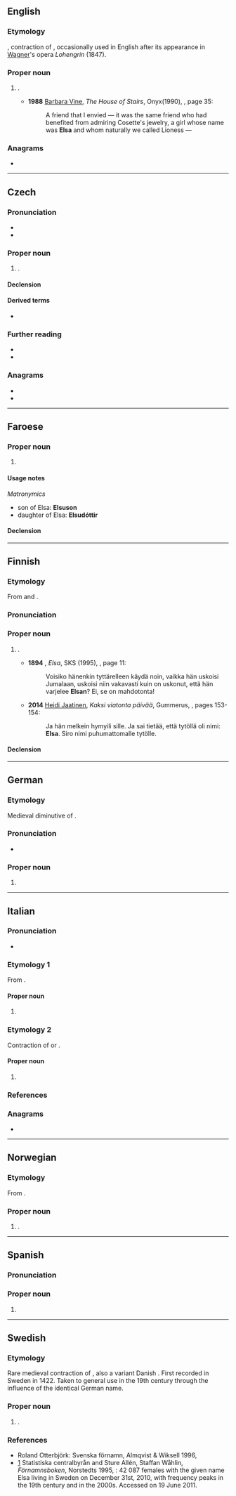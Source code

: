 {{also|elsa}}
==English==

===Etymology===
{{etyl|de|en}} {{m|de|Elsa}}, contraction of {{m|de|Elisabeth}}, occasionally used in English after its appearance in [[Wagner]]'s opera ''Lohengrin'' (1847).

===Proper noun===
{{en-proper noun}}

# {{given name|en|female|from=German|from2=Hebrew}}.
#* '''1988''' [[w:Ruth Rendell|Barbara Vine]], ''The House of Stairs'', Onyx(1990), {{ISBN|0451402111}}, page 35:
#*: A friend that I envied — it was the same friend who had benefited from admiring Cosette's jewelry, a girl whose name was '''Elsa''' and whom naturally we called Lioness —

===Anagrams===
* {{anagrams|en|a=aels|ASLE|Ales|ELAS|LAEs|LEAs|SEAL|Sale|Salé|Seal|Sela|aels|ales|lase|leas|sale|seal|sela}}

----

==Czech==

===Pronunciation===
* {{cs-IPA|elza}}
* {{hyphenation|cs|El|sa}}

===Proper noun===
{{cs-proper noun|g=f}}

# {{given name|cs|female}}.

====Declension====
{{cs-decl-noun-auto|f|El|s|a}}

====Derived terms====
* {{l|cs|Elsin}}

===Further reading===
* {{R:KNLA}}
* {{R:SSJC}}

===Anagrams===
* {{l|cs|lesy}}
* {{l|cs|sely}}

----

==Faroese==

===Proper noun===
{{head|fo|proper noun|g=f}}

# {{given name|fo|female}}

====Usage notes====
''Matronymics''
* son of Elsa: '''Elsuson'''
* daughter of Elsa: '''Elsudóttir'''

====Declension====
{{fo-decl-proper-noun-s-indef|Elsa|Elsu|Elsu|Elsu}}

----

==Finnish==

===Etymology===
From {{der|fi|de|-}} and {{der|fi|sv|-}} {{m|de|Elsa}}.

===Pronunciation===
{{fi-pronunciation}}

===Proper noun===
{{fi-proper noun}}

# {{given name|fi|female}}.
#* '''1894''' {{w|Teuvo Pakkala}}, ''Elsa'', SKS (1995), {{ISBN|951-717-841-7}}, page 11:
#*: Voisiko hänenkin tyttärelleen käydä noin, vaikka hän uskoisi Jumalaan, uskoisi niin vakavasti kuin on uskonut, että hän varjelee '''Elsan'''? Ei, se on mahdotonta!
#* '''2014''' [[w:fi:Heidi Jaatinen|Heidi Jaatinen]], ''Kaksi viatonta päivää'', Gummerus, {{ISBN|978-951-20-9511-7}}, pages 153-154:
#*: Ja hän melkein hymyili sille. Ja sai tietää, että tytöllä oli nimi: '''Elsa'''. Siro nimi puhumattomalle tytölle.

====Declension====
{{fi-decl-kala|Els|||a}}

----

==German==

===Etymology===
Medieval diminutive of {{m|de|Elisabeth}}.

===Pronunciation===
* {{IPA|de|/ˈʔɛlza/}}

===Proper noun===
{{head|de|proper noun}}

# {{given name|de|female}}

----

==Italian==

===Pronunciation===
* {{it-IPA|Èlsa|#Élsa|ref2={{R:it:DiPI}}}}

===Etymology 1===
From {{etyl|la|it}} {{m|la|Elsa}}.

====Proper noun====
{{wikipedia|lang=it}}
{{it-proper noun}}

# {{place|it|river|r/Tuscany}}

===Etymology 2===
Contraction of {{m|it|Elisabetta}} or {{m|it|Elisa}}.

====Proper noun====
{{it-proper noun|f}}

# {{given name|it|female}}

===References===
<references />

===Anagrams===
* {{anagrams|it|a=aels|Ales|lesa|sale}}

----

==Norwegian==

===Etymology===
From {{m|no|Elisabet}}.

===Proper noun===
{{head|no|proper noun}}

# {{given name|no|female}}.

----

==Spanish==

===Pronunciation===
{{es-IPA}}

===Proper noun===
{{es-proper noun|f}}

# {{given name|es|female}}

----

==Swedish==

===Etymology===
Rare medieval contraction of {{m|sv|Elisabet}}, also a variant Danish {{m|da|Else}}. First recorded in Sweden in 1422. Taken to general use in the 19th century through the influence of the identical German name.

===Proper noun===
{{sv-proper noun|c}}

# {{given name|sv|female}}.

===References===
* Roland Otterbjörk: Svenska förnamn, Almqvist & Wiksell 1996, {{ISBN|91-21-10937-0}}
* [https://web.archive.org/web/20100328044612/http://www.scb.se/Pages/NameSearch____259432.aspx] Statistiska centralbyrån and Sture Allén, Staffan Wåhlin, ''Förnamnsboken'', Norstedts 1995, {{ISBN|9119551622}}: 42 087 females with the given name Elsa living in Sweden on December 31st, 2010, with frequency peaks in the 19th century and in the 2000s. Accessed on 19 June 2011.